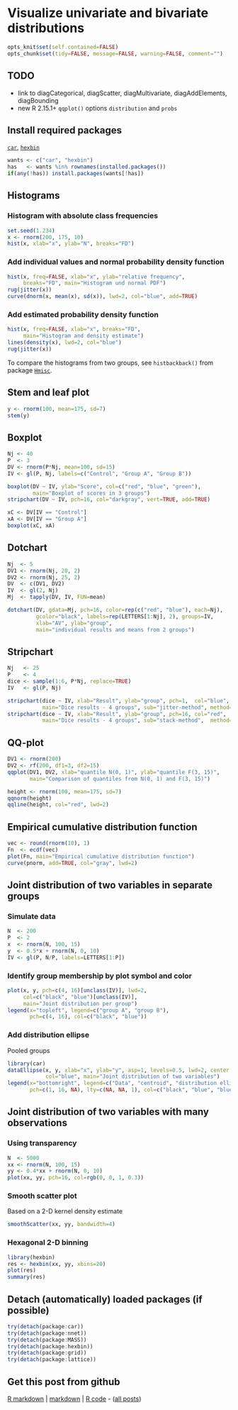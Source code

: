 Visualize univariate and bivariate distributions
=========================

```r
opts_knit$set(self.contained=FALSE)
opts_chunk$set(tidy=FALSE, message=FALSE, warning=FALSE, comment="")
```

TODO
-------------------------

 - link to diagCategorical, diagScatter, diagMultivariate, diagAddElements, diagBounding
 - new R 2.15.1+ `qqplot()` options `distribution` and `probs`

Install required packages
-------------------------

[`car`](http://cran.r-project.org/package=car), [`hexbin`](http://cran.r-project.org/package=hexbin)

```r
wants <- c("car", "hexbin")
has   <- wants %in% rownames(installed.packages())
if(any(!has)) install.packages(wants[!has])
```

Histograms
-------------------------

### Histogram with absolute class frequencies
    
```r
set.seed(1.234)
x <- rnorm(200, 175, 10)
hist(x, xlab="x", ylab="N", breaks="FD")
```

### Add individual values and normal probability density function

```r
hist(x, freq=FALSE, xlab="x", ylab="relative frequency",
     breaks="FD", main="Histogram und normal PDF")
rug(jitter(x))
curve(dnorm(x, mean(x), sd(x)), lwd=2, col="blue", add=TRUE)
```

### Add estimated probability density function

```r
hist(x, freq=FALSE, xlab="x", breaks="FD",
     main="Histogram and density estimate")
lines(density(x), lwd=2, col="blue")
rug(jitter(x))
```

To compare the histograms from two groups, see `histbackback()` from package [`Hmisc`](http://cran.r-project.org/package=Hmisc).

Stem and leaf plot
-------------------------

```r
y <- rnorm(100, mean=175, sd=7)
stem(y)
```

Boxplot
-------------------------

```r
Nj <- 40
P  <- 3
DV <- rnorm(P*Nj, mean=100, sd=15)
IV <- gl(P, Nj, labels=c("Control", "Group A", "Group B"))
```

```r
boxplot(DV ~ IV, ylab="Score", col=c("red", "blue", "green"),
        main="Boxplot of scores in 3 groups")
stripchart(DV ~ IV, pch=16, col="darkgray", vert=TRUE, add=TRUE)
```

```r
xC <- DV[IV == "Control"]
xA <- DV[IV == "Group A"]
boxplot(xC, xA)
```

Dotchart
-------------------------

```r
Nj  <- 5
DV1 <- rnorm(Nj, 20, 2)
DV2 <- rnorm(Nj, 25, 2)
DV  <- c(DV1, DV2)
IV  <- gl(2, Nj)
Mj  <- tapply(DV, IV, FUN=mean)
```

```r
dotchart(DV, gdata=Mj, pch=16, color=rep(c("red", "blue"), each=Nj),
         gcolor="black", labels=rep(LETTERS[1:Nj], 2), groups=IV,
		 xlab="AV", ylab="group",
         main="individual results and means from 2 groups")
```

Stripchart
-------------------------

```r
Nj   <- 25
P    <- 4
dice <- sample(1:6, P*Nj, replace=TRUE)
IV   <- gl(P, Nj)
```

```r
stripchart(dice ~ IV, xlab="Result", ylab="group", pch=1,  col="blue",
           main="Dice results - 4 groups", sub="jitter-method", method="jitter")
stripchart(dice ~ IV, xlab="Result", ylab="group", pch=16, col="red",
           main="Dice results - 4 groups", sub="stack-method",  method="stack")
```

QQ-plot
-------------------------

```r
DV1 <- rnorm(200)
DV2 <- rf(200, df1=3, df2=15)
qqplot(DV1, DV2, xlab="quantile N(0, 1)", ylab="quantile F(3, 15)",
       main="Comparison of quantiles from N(0, 1) and F(3, 15)")
```

```r
height <- rnorm(100, mean=175, sd=7)
qqnorm(height)
qqline(height, col="red", lwd=2)
```

Empirical cumulative distribution function
-------------------------

```r
vec <- round(rnorm(10), 1)
Fn  <- ecdf(vec)
plot(Fn, main="Empirical cumulative distribution function")
curve(pnorm, add=TRUE, col="gray", lwd=2)
```

Joint distribution of two variables in separate groups
-------------------------

### Simulate data

```r
N  <- 200
P  <- 2
x  <- rnorm(N, 100, 15)
y  <- 0.5*x + rnorm(N, 0, 10)
IV <- gl(P, N/P, labels=LETTERS[1:P])
```

### Identify group membership by plot symbol and color

```r
plot(x, y, pch=c(4, 16)[unclass(IV)], lwd=2,
     col=c("black", "blue")[unclass(IV)],
     main="Joint distribution per group")
legend(x="topleft", legend=c("group A", "group B"),
       pch=c(4, 16), col=c("black", "blue"))
```

### Add distribution ellipse

Pooled groups

```r
library(car)
dataEllipse(x, y, xlab="x", ylab="y", asp=1, levels=0.5, lwd=2, center.pch=16,
            col="blue", main="Joint distribution of two variables")
legend(x="bottomright", legend=c("Data", "centroid", "distribution ellipse"),
       pch=c(1, 16, NA), lty=c(NA, NA, 1), col=c("black", "blue", "blue"))
```

Joint distribution of two variables with many observations
-------------------------

### Using transparency

```r
N  <- 5000
xx <- rnorm(N, 100, 15)
yy <- 0.4*xx + rnorm(N, 0, 10)
plot(xx, yy, pch=16, col=rgb(0, 0, 1, 0.3))
```

### Smooth scatter plot

Based on a 2-D kernel density estimate

```r
smoothScatter(xx, yy, bandwidth=4)
```

### Hexagonal 2-D binning

```r
library(hexbin)
res <- hexbin(xx, yy, xbins=20)
plot(res)
summary(res)
```

Detach (automatically) loaded packages (if possible)
-------------------------

```r
try(detach(package:car))
try(detach(package:nnet))
try(detach(package:MASS))
try(detach(package:hexbin))
try(detach(package:grid))
try(detach(package:lattice))
```

Get this post from github
----------------------------------------------

[R markdown](https://github.com/dwoll/RExRepos/raw/master/Rmd/diagDistributions.Rmd) | [markdown](https://github.com/dwoll/RExRepos/raw/master/md/diagDistributions.md) | [R code](https://github.com/dwoll/RExRepos/raw/master/R/diagDistributions.R) - ([all posts](https://github.com/dwoll/RExRepos))
